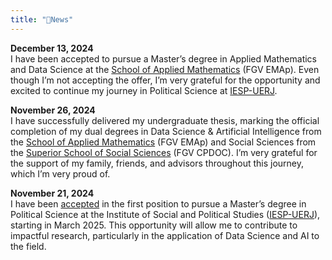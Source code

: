 ```yaml
---
title: "📰News"
---
```


**December 13, 2024**  
I have been accepted to pursue a Master's degree in Applied Mathematics and Data Science at the [School of Applied Mathematics](https://emap.fgv.br/en) (FGV EMAp). Even though I'm not accepting the offer, I'm very grateful for the opportunity and excited to continue my journey in Political Science at [IESP-UERJ](https://www.iesp.uerj.br/).

**November 26, 2024**  
I have successfully delivered my undergraduate thesis, marking the official completion of my dual degrees in Data Science & Artificial Intelligence from the [School of Applied Mathematics](https://emap.fgv.br/en) (FGV EMAp) and Social Sciences from the [Superior School of Social Sciences](https://cpdoc.fgv.br/en) (FGV CPDOC). I'm very grateful for the support of my family, friends, and advisors throughout this journey, which I'm very proud of.

**November 21, 2024**  
I have been [accepted](https://iesp.uerj.br/wp-content/uploads/2024/11/Aprovados-por-ordem-de-classificacao-Ciencia-Politica.pdf) in the first position to pursue a Master's degree in Political Science at the Institute of Social and Political Studies ([IESP-UERJ](https://www.iesp.uerj.br/)), starting in March 2025. This opportunity will allow me to contribute to impactful research, particularly in the application of Data Science and AI to the field.

<!-- **August 06, 2024**  
I've been accepted into the [AI Safety Fundamentals: Governance](https://aisafetyfundamentals.com/governance/?utm_campaign=Send+email%3A+Application+decisions&utm_content=Accept+participant&utm_medium=email_action&utm_source=customer.io) course, offered by [BlueDot Impact](https://bluedot.org/). I look forward to deepening my understanding of AI Governance, connecting with others in the field, and contributing to impactful work in AI Safety.

**August 01, 2024**  
I've started a new role as a Teaching Assistant for Quantitative Methods II, under the supervision of [Professor Jairo Nicolau, PhD](https://cpdoc.fgv.br/equipe/jaironicolau). My goal is to help students from the Social Sciences to learn useful skills for industry, academia, and government, such as programming and statistics.

**June 18, 2024**  
The research project of my undergraduate thesis, titled _The determinants of electoral success in legislative elections in Brazil: an approach using Bayesian multilevel models_, was approved with full marks. I am deeply grateful to Professors [Jaqueline Zulini, PhD](https://cpdoc.fgv.br/equipe/jaquelinezulini) and [Luiz Max Carvalho, PhD](https://emap.fgv.br/en/professors/luiz-max-fagundes-de-carvalho) for their outstanding supervision. I'm excited to dive deep into this research!

**June 18, 2024**  
I have been accepted to participate in the [Summer Institute in Computational Social Sciences](https://sicss.io/2024/fgv-ecmi-brazil/), hosted by [FGV ECMI](https://ecmi.fgv.br/en), in July 2024. It's an intensive two-week program that offers training in CSS techniques useful for academia, industry, and government.

**June 11, 2024**  
I have been accepted to participate in the next edition of [ML4Good](https://www.ml4good.org/courses/brasil-july-2024), in São Paulo, Brazil, in July 2024. It's a ten-day bootcamp that promotes upskilling in Deep Learning and AI Safety topics. -->
